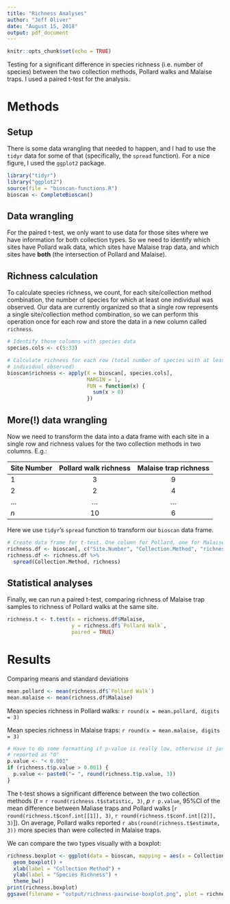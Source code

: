 ```yaml
---
title: "Richness Analyses"
author: "Jeff Oliver"
date: "August 15, 2018"
output: pdf_document
---
```


```r
knitr::opts_chunk$set(echo = TRUE)
```

Testing for a significant difference in species richness (i.e. number of species) between the two collection methods, Pollard walks and Malaise traps. I used a paired t-test for the analysis.

# Methods
## Setup
There is some data wrangling that needed to happen, and I had to use the `tidyr` data for some of that (specifically, the `spread` function). For a nice figure, I used the `ggplot2` package.

```r
library("tidyr")
library("ggplot2")
source(file = "bioscan-functions.R")
bioscan <- CompleteBioscan()
```

## Data wrangling
For the paired t-test, we only want to use data for those sites where we have information for both collection types. So we need to identify which sites have Pollard walk data, which sites have Malaise trap data, and which sites have **both** (the intersection of Pollard and Malaise).

## Richness calculation
To calculate species richness, we count, for each site/collection method combination, the number of species for which at least one individual was observed. Our data are currently organized so that a single row represents a single site/collection method combination, so we can perform this operation once for each row and store the data in a new column called `richness`.

```r
# Identify those columns with species data
species.cols <- c(5:33)

# Calculate richness for each row (total number of species with at least one 
# individual observed)
bioscan$richness <- apply(X = bioscan[, species.cols],
                          MARGIN = 1,
                          FUN = function(x) {
                            sum(x > 0)
                          })
```

## More(!) data wrangling
Now we need to transform the data into a data frame with each site in a single row and richness values for the two collection methods in two columns. E.g.:

| Site Number | Pollard walk richness | Malaise trap richness |
|:------------|:---------------------:|:---------------------:|
| 1           |                     3 |                     9 |
| 2           |                     2 |                     4 |
| ...         |                   ... |                   ... |
| _n_         |                    10 |                     6 |

Here we use `tidyr`'s `spread` function to transform our `bioscan` data frame.

```r
# Create data frame for t-test. One column for Pollard, one for Malaise
richness.df <- bioscan[, c("Site.Number", "Collection.Method", "richness")]
richness.df <- richness.df %>%
  spread(Collection.Method, richness)
```

## Statistical analyses
Finally, we can run a paired t-test, comparing richness of Malaise trap samples to richness of Pollard walks at the same site.

```r
richness.t <- t.test(x = richness.df$Malaise, 
                     y = richness.df$`Pollard Walk`,
                     paired = TRUE)
```

# Results
Comparing means and standard deviations
```r
mean.pollard <- mean(richness.df$`Pollard Walk`)
mean.malaise <- mean(richness.df$Malaise)
```
Mean species richness in Pollard walks: `r round(x = mean.pollard, digits = 3)`

Mean species richness in Malaise traps: `r round(x = mean.malaise, digits = 3)`

```r
# Have to do some formatting if p-value is really low, otherwise it just gets 
# reported as "0"
p.value <- "< 0.001"
if (richness.t$p.value > 0.001) {
  p.value <- paste0("= ", round(richness.t$p.value, 3))
}
```

The t-test shows a significant difference between the two collection methods (_t_ = `r round(richness.t$statistic, 3)`, _p_ `r p.value`, 95%CI of the mean difference between Maliase traps and Pollard walks [`r round(richness.t$conf.int[[1]], 3)`, `r round(richness.t$conf.int[[2]], 3)`]). On average, Pollard walks reported `r abs(round(richness.t$estimate, 3))` more species than were collected in Malaise traps.

We can compare the two types visually with a boxplot:
```r
richness.boxplot <- ggplot(data = bioscan, mapping = aes(x = Collection.Method, y = richness)) +
  geom_boxplot() +
  xlab(label = "Collection Method") + 
  ylab(label = "Species Richness") + 
  theme_bw()
print(richness.boxplot)
ggsave(filename = "output/richness-pairwise-boxplot.png", plot = richness.boxplot)
```